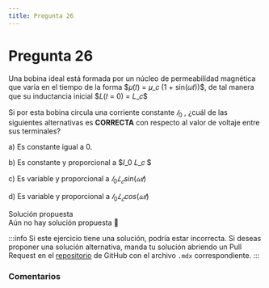 ```yaml
---
title: Pregunta 26
---
```



# Pregunta 26

<div className="exercise">
Una bobina ideal está formada por un núcleo de permeabilidad magnética que varía en el tiempo
de la forma $𝜇(𝑡) = 𝜇_𝑐 (1 + sin(𝜔𝑡))$, de tal manera que su inductancia inicial $𝐿(𝑡 = 0) = 𝐿_𝑐$

Si por esta bobina circula una corriente constante $𝐼_0$ , ¿cuál de las siguientes alternativas es
**CORRECTA** con respecto al valor de voltaje entre sus terminales?

a) Es constante igual a 0.

b) Es constante y proporcional a $𝐼_0 𝐿_𝑐 $

c) Es variable y proporcional a $𝐼_0 𝐿_𝑐 sin(𝜔𝑡)$

d) Es variable y proporcional a $𝐼_0 𝐿_𝑐 cos(𝜔𝑡)$

</div>

<MDXDetails>
<summary>Solución propuesta</summary>

<div className="exercise">
Aún no hay solución propuesta 🥲
</div>

:::info
Si este ejercicio tiene una solución, podría estar incorrecta. Si deseas proponer una solución alternativa, manda tu solución abriendo
un Pull Request en el [repositorio](https://github.com/crow-rojas/apuntes-fundamentals/pulls) de GitHub con el archivo
`.mdx` correspondiente.
:::

</MDXDetails>

### Comentarios

<Disqus
  url="https://crow-rojas.github.io/apuntes-fundamentals/docs/mathematics/linear-algebra/exercises/2024-2/p08"
  identifier="docs/mathematics/linear-algebra/exercises/2024-2/p08"
  title="2024-2 Álgebra Lineal - Pregunta 08"
/>
